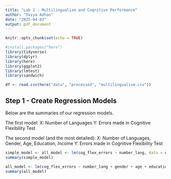 ```yaml
---
title: "Lab 2 - Multilingualism and Cognitive Performance"
author: "Oviya Adhan"
date: "2025-04-03"
output: pdf_document
---
```


```r
knitr::opts_chunk$set(echo = TRUE)
```


```r
#install.packages("here")
library(tidyverse)
library(dplyr)
library(here)
library(ggplot2)
library(lmtest)
library(sandwich)
```

```r
df <- read.csv(here("data", "processed", "multilingualism.csv"))
```
## Step 1 - Create Regression Models


Below are the summaries of our regression models. 

The first model:
X: Number of Languages
Y: Errors made in Cognitive Flexibility Test 

The second model (and the most detailed):
X: Number of Languages, Gender, Age, Education, Income
Y: Errors made in Cognitive Flexibility Test 

```r
simple_model <- all_model <- lm(cog_flex_errors ~ number_lang, data = df)
summary(simple_model)

all_model <- lm(cog_flex_errors ~ number_lang + gender + age + education + income, data = df)
summary(all_model)
```

